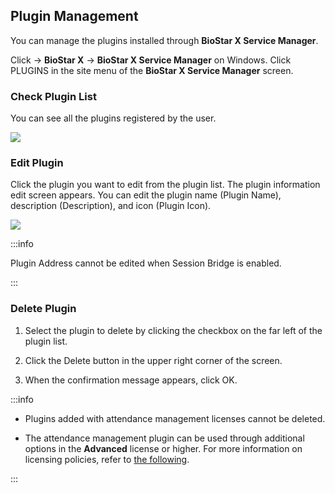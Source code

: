 ## Plugin Management

You can manage the plugins installed through **BioStar X Service Manager**. 

Click <Start/> → **BioStar X** → **BioStar X Service Manager** on Windows. Click <Cmd>PLUGINS</Cmd> in the site menu of the **BioStar X Service Manager** screen.

### Check Plugin List

You can see all the plugins registered by the user.

<Image src='/img/common/biostarx-sm-plugins-list.png' alone />

### Edit Plugin

Click the plugin you want to edit from the plugin list. The plugin information edit screen appears. You can edit the plugin name (<Cmd>Plugin Name</Cmd>), description (<Cmd>Description</Cmd>), and icon (<Cmd>Plugin Icon</Cmd>).

<Image src='/img/common/biostarx-sm-plugins-list-edit.png' alone />

:::info

<Cmd>Plugin Address</Cmd> cannot be edited when <Cmd>Session Bridge</Cmd> is enabled.

:::

### Delete Plugin

1. Select the plugin to delete by clicking the checkbox on the far left of the plugin list.

2. Click the <IcTrash2 /> <Cmd>Delete</Cmd> button in the upper right corner of the screen.

3. When the confirmation message appears, click <Cmd>OK</Cmd>.

:::info

* Plugins added with attendance management licenses cannot be deleted.

* The attendance management plugin can be used through additional options in the **Advanced** license or higher. For more information on licensing policies, refer to [the following](../biostar_x/licensing#features-add-ons).

:::
